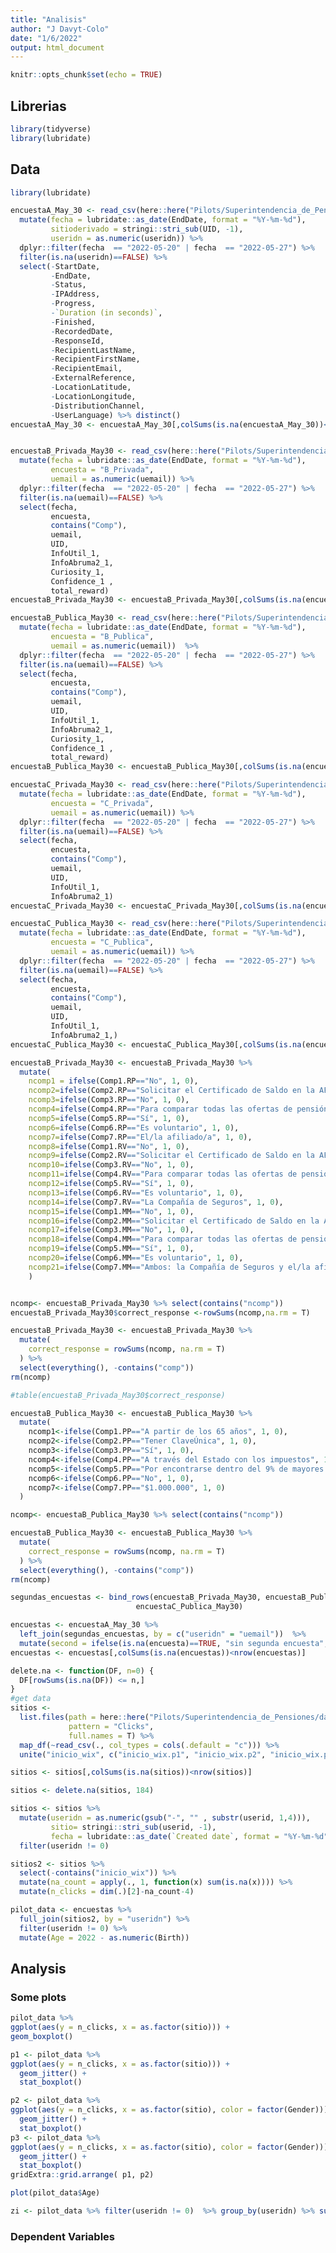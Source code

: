 ```yaml
---
title: "Analisis"
author: "J Davyt-Colo"
date: "1/6/2022"
output: html_document
---
```


```r
knitr::opts_chunk$set(echo = TRUE)
```

## Librerias

```r
library(tidyverse)
library(lubridate)
```

## Data

```r
library(lubridate)

encuestaA_May_30 <- read_csv(here::here("Pilots/Superintendencia_de_Pensiones/data/30052022/encuestaA_May 30.csv")) %>% 
  mutate(fecha = lubridate::as_date(EndDate, format = "%Y-%m-%d"),
         sitioderivado = stringi::stri_sub(UID, -1),
         useridn = as.numeric(useridn)) %>%
  dplyr::filter(fecha  == "2022-05-20" | fecha  == "2022-05-27") %>%
  filter(is.na(useridn)==FALSE) %>%
  select(-StartDate,
         -EndDate,
         -Status,
         -IPAddress,
         -Progress,
         -`Duration (in seconds)`,
         -Finished,
         -RecordedDate,
         -ResponseId,
         -RecipientLastName,
         -RecipientFirstName,
         -RecipientEmail,
         -ExternalReference,
         -LocationLatitude,
         -LocationLongitude,
         -DistributionChannel,
         -UserLanguage) %>% distinct()
encuestaA_May_30 <- encuestaA_May_30[,colSums(is.na(encuestaA_May_30))<nrow(encuestaA_May_30)]


encuestaB_Privada_May30 <- read_csv(here::here("Pilots/Superintendencia_de_Pensiones/data/30052022/encuestaB_Privada_May30.csv")) %>% 
  mutate(fecha = lubridate::as_date(EndDate, format = "%Y-%m-%d"),
         encuesta = "B_Privada",
         uemail = as.numeric(uemail)) %>%
  dplyr::filter(fecha  == "2022-05-20" | fecha  == "2022-05-27") %>%
  filter(is.na(uemail)==FALSE) %>%
  select(fecha,
         encuesta,
         contains("Comp"),
         uemail, 
         UID,
         InfoUtil_1, 
         InfoAbruma2_1, 
         Curiosity_1, 
         Confidence_1 , 
         total_reward)
encuestaB_Privada_May30 <- encuestaB_Privada_May30[,colSums(is.na(encuestaB_Privada_May30))<nrow(encuestaB_Privada_May30)]

encuestaB_Publica_May30 <- read_csv(here::here("Pilots/Superintendencia_de_Pensiones/data/30052022/encuestaB_Publica_May30.csv")) %>% 
  mutate(fecha = lubridate::as_date(EndDate, format = "%Y-%m-%d"),
         encuesta = "B_Publica",
         uemail = as.numeric(uemail))  %>%
  dplyr::filter(fecha  == "2022-05-20" | fecha  == "2022-05-27") %>%
  filter(is.na(uemail)==FALSE) %>%
  select(fecha,
         encuesta,
         contains("Comp"),
         uemail, 
         UID,
         InfoUtil_1, 
         InfoAbruma2_1, 
         Curiosity_1, 
         Confidence_1 , 
         total_reward)
encuestaB_Publica_May30 <- encuestaB_Publica_May30[,colSums(is.na(encuestaB_Publica_May30))<nrow(encuestaB_Publica_May30)]

encuestaC_Privada_May30 <- read_csv(here::here("Pilots/Superintendencia_de_Pensiones/data/30052022/encuestaC_Privada_May30.csv")) %>% 
  mutate(fecha = lubridate::as_date(EndDate, format = "%Y-%m-%d"),
         encuesta = "C_Privada",
         uemail = as.numeric(uemail)) %>%
  dplyr::filter(fecha  == "2022-05-20" | fecha  == "2022-05-27") %>%
  filter(is.na(uemail)==FALSE) %>%
  select(fecha,
         encuesta,
         contains("Comp"),
         uemail, 
         UID,
         InfoUtil_1, 
         InfoAbruma2_1)
encuestaC_Privada_May30 <- encuestaC_Privada_May30[,colSums(is.na(encuestaC_Privada_May30))<nrow(encuestaC_Privada_May30)]

encuestaC_Publica_May30 <- read_csv(here::here("Pilots/Superintendencia_de_Pensiones/data/30052022/encuestaC_Publica_May30.csv")) %>% 
  mutate(fecha = lubridate::as_date(EndDate, format = "%Y-%m-%d"),
         encuesta = "C_Publica",
         uemail = as.numeric(uemail)) %>%
  dplyr::filter(fecha  == "2022-05-20" | fecha  == "2022-05-27") %>%
  filter(is.na(uemail)==FALSE) %>%
  select(fecha,
         encuesta,
         contains("Comp"),
         uemail, 
         UID,
         InfoUtil_1, 
         InfoAbruma2_1,)
encuestaC_Publica_May30 <- encuestaC_Publica_May30[,colSums(is.na(encuestaC_Publica_May30))<nrow(encuestaC_Publica_May30)]
```

```r
encuestaB_Privada_May30 <- encuestaB_Privada_May30 %>%
  mutate(
    ncomp1 = ifelse(Comp1.RP=="No", 1, 0),
    ncomp2=ifelse(Comp2.RP=="Solicitar el Certificado de Saldo en la AFP", 1, 0),
    ncomp3=ifelse(Comp3.RP=="No", 1, 0),
    ncomp4=ifelse(Comp4.RP=="Para comparar todas las ofertas de pensión disponibles en un sólo lugar", 1, 0),
    ncomp5=ifelse(Comp5.RP=="Sí", 1, 0),
    ncomp6=ifelse(Comp6.RP=="Es voluntario", 1, 0),
    ncomp7=ifelse(Comp7.RP=="El/la afiliado/a", 1, 0),
    ncomp8=ifelse(Comp1.RV=="No", 1, 0),
    ncomp9=ifelse(Comp2.RV=="Solicitar el Certificado de Saldo en la AFP", 1, 0),
    ncomp10=ifelse(Comp3.RV=="No", 1, 0),
    ncomp11=ifelse(Comp4.RV=="Para comparar todas las ofertas de pensión disponibles en un sólo lugar", 1, 0),
    ncomp12=ifelse(Comp5.RV=="Sí", 1, 0),
    ncomp13=ifelse(Comp6.RV=="Es voluntario", 1, 0),
    ncomp14=ifelse(Comp7.RV=="La Compañía de Seguros", 1, 0),
    ncomp15=ifelse(Comp1.MM=="No", 1, 0),
    ncomp16=ifelse(Comp2.MM=="Solicitar el Certificado de Saldo en la AFP", 1, 0),
    ncomp17=ifelse(Comp3.MM=="No", 1, 0),
    ncomp18=ifelse(Comp4.MM=="Para comparar todas las ofertas de pensión disponibles en un sólo lugar", 1, 0),
    ncomp19=ifelse(Comp5.MM=="Sí", 1, 0),
    ncomp20=ifelse(Comp6.MM=="Es voluntario", 1, 0),
    ncomp21=ifelse(Comp7.MM=="Ambos: la Compañía de Seguros y el/la afiliado/a", 1, 0) 
    )


ncomp<- encuestaB_Privada_May30 %>% select(contains("ncomp"))
encuestaB_Privada_May30$correct_response <-rowSums(ncomp,na.rm = T)

encuestaB_Privada_May30 <- encuestaB_Privada_May30 %>%
  mutate(
    correct_response = rowSums(ncomp, na.rm = T)
  ) %>%
  select(everything(), -contains("comp"))
rm(ncomp)

#table(encuestaB_Privada_May30$correct_response)
```

```r
encuestaB_Publica_May30 <- encuestaB_Publica_May30 %>%
  mutate(
    ncomp1<-ifelse(Comp1.PP=="A partir de los 65 años", 1, 0),
    ncomp2<-ifelse(Comp2.PP=="Tener ClaveÚnica", 1, 0),
    ncomp3<-ifelse(Comp3.PP=="Sí", 1, 0),
    ncomp4<-ifelse(Comp4.PP=="A través del Estado con los impuestos", 1, 0),
    ncomp5<-ifelse(Comp5.PP=="Por encontrarse dentro del 9% de mayores ingresos", 1, 0),
    ncomp6<-ifelse(Comp6.PP=="No", 1, 0),
    ncomp7<-ifelse(Comp7.PP=="$1.000.000", 1, 0)
  )

ncomp<- encuestaB_Publica_May30 %>% select(contains("ncomp"))

encuestaB_Publica_May30 <- encuestaB_Publica_May30 %>%
  mutate(
    correct_response = rowSums(ncomp, na.rm = T)
  ) %>%
  select(everything(), -contains("comp"))
rm(ncomp)
```

```r
segundas_encuestas <- bind_rows(encuestaB_Privada_May30, encuestaB_Publica_May30,
                            encuestaC_Publica_May30)
```


```r
encuestas <- encuestaA_May_30 %>%
  left_join(segundas_encuestas, by = c("useridn" = "uemail"))  %>%
  mutate(second = ifelse(is.na(encuesta)==TRUE, "sin segunda encuesta", encuesta))
encuestas <- encuestas[,colSums(is.na(encuestas))<nrow(encuestas)]
```


```r
delete.na <- function(DF, n=0) {
  DF[rowSums(is.na(DF)) <= n,]
}
#get data
sitios <-
  list.files(path = here::here("Pilots/Superintendencia_de_Pensiones/data/30052022"),
             pattern = "Clicks", 
             full.names = T) %>% 
  map_df(~read_csv(., col_types = cols(.default = "c"))) %>%
  unite("inicio_wix", c("inicio_wix.p1", "inicio_wix.p2", "inicio_wix.p3", "inicio_wix.p4", "inicio_wix.p5", "inicio_wix.p6"), na.rm = TRUE, remove = FALSE)

sitios <- sitios[,colSums(is.na(sitios))<nrow(sitios)]

sitios <- delete.na(sitios, 184)

sitios <- sitios %>%
  mutate(useridn = as.numeric(gsub("-", "" , substr(userid, 1,4))),
         sitio= stringi::stri_sub(userid, -1),
         fecha = lubridate::as_date(`Created date`, format = "%Y-%m-%d"))  %>%
  filter(useridn != 0)

sitios2 <- sitios %>%
  select(-contains("inicio_wix")) %>%
  mutate(na_count = apply(., 1, function(x) sum(is.na(x)))) %>%
  mutate(n_clicks = dim(.)[2]-na_count-4)
```

```r
pilot_data <- encuestas %>%
  full_join(sitios2, by = "useridn") %>% 
  filter(useridn != 0) %>%
  mutate(Age = 2022 - as.numeric(Birth))
```

## Analysis {.tabset}

### Some plots

```r
pilot_data %>%
ggplot(aes(y = n_clicks, x = as.factor(sitio))) +
geom_boxplot()
```



```r
p1 <- pilot_data %>%
ggplot(aes(y = n_clicks, x = as.factor(sitio))) +
  geom_jitter() +
  stat_boxplot()

p2 <- pilot_data %>%
ggplot(aes(y = n_clicks, x = as.factor(sitio), color = factor(Gender))) +
  geom_jitter() +
  stat_boxplot()
p3 <- pilot_data %>%
ggplot(aes(y = n_clicks, x = as.factor(sitio), color = factor(Gender))) +
  geom_jitter() +
  stat_boxplot()
gridExtra::grid.arrange( p1, p2)
```


```r
plot(pilot_data$Age)
```


```r
zi <- pilot_data %>% filter(useridn != 0)  %>% group_by(useridn) %>% summarise(n = n())
```

### Dependent Variables




